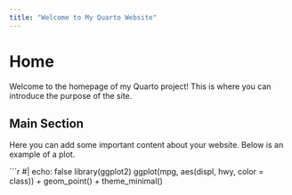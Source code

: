 ```yaml
---
title: "Welcome to My Quarto Website"
---
```


# Home

Welcome to the homepage of my Quarto project! This is where you can introduce the purpose of the site.

## Main Section

Here you can add some important content about your website. Below is an example of a plot.

```r
#| echo: false
library(ggplot2)
ggplot(mpg, aes(displ, hwy, color = class)) + 
  geom_point() + 
  theme_minimal()
